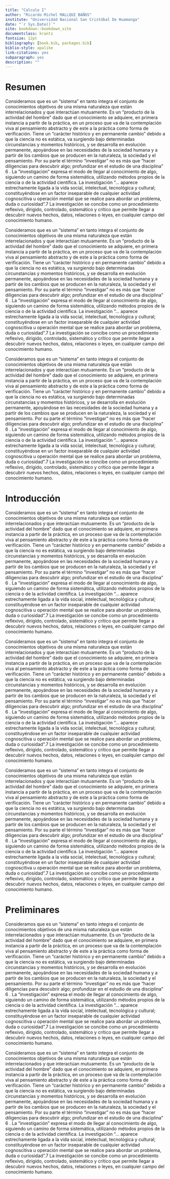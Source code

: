 ```yaml
--- 
title: "Calculo I"
author: "Ricardo Michel MALLQUI BAÑOS"
institute: "Universidad Nacional San Cristóbal De Huamanga"
date: "`r Sys.Date()`"
site: bookdown::bookdown_site
documentclass: krantz
fontsize: 12pt
bibliography: [book.bib, packages.bib]
biblio-style: apalike
link-citations: yes
subparagraph: yes
description: ""
---
```

\newcommand{\N}{\mathbb{N}}
\newcommand{\R}{\mathbb{R}}
\newcommand{\CC}{\mathbb{C}}
\newcommand{\I}{\mathbb{I}}
\newcommand{\f}{\mathbb{f}}
\newcommand{\X}{\mathbb{X}}
\newcommand{\D}{\mathbb{D}}
\newcommand{\Z}{\mathbb{Z}}
\newcommand{\Q}{\mathbb{Q}}
\newcommand{\norm}[1]{\left\Vert#1\right\Vert}
\newcommand{\abs}[1]{\left\vert#1\right\vert}
\newcommand{\set}[1]{\left\{#1\right\}}
\newcommand{\seq}[1]{\left<#1\right>}
\newcommand{\co}[1]{\left[#1\right]}
\newcommand{\cc}[1]{\left(#1\right)}
\newcommand{\J}{\mathcal{J}}
\newcommand{\K}{\mathcal{K}}
\newcommand{\M}{\mathcal{M}}
\newcommand{\F}{\mathcal{F}}

# Resumen {-}
Consideramos que es un “sistema” en tanto integra el conjunto de
conocimientos
 objetivos
 de
 una
 misma
 naturaleza
 que
 están
interrelacionados y que interactúan mutuamente.
Es un “producto de la actividad del hombre” dado que el conocimiento
se adquiere, en primera instancia a partir de la práctica, en un proceso que
va de la contemplación viva al pensamiento abstracto y de este a la práctica
como forma de verificación.
Tiene un “carácter histórico y en permanente cambio” debido a que la
ciencia no es estática, va surgiendo bajo determinadas circunstancias y
momentos históricos, y se desarrolla en evolución permanente, apoyándose
en las necesidades de la sociedad humana y a partir de los cambios que se
producen en la naturaleza, la sociedad y el pensamiento.
Por su parte el término “investigar” no es más que “hacer diligencias para
descubrir algo; profundizar en el estudio de una disciplina” 6
.
La “investigación”
 expresa el modo de llegar al conocimiento de algo,
siguiendo un camino de forma sistemática, utilizando métodos propios de la
ciencia o de la actividad científica. La investigación “... aparece estrechamente
ligada a la vida social, intelectual, tecnológica y cultural; constituyéndose en un
factor inseparable de cualquier actividad cognoscitiva u operación mental que se
realice para abordar un problema, duda o curiosidad”.7
La investigación se concibe como un procedimiento reflexivo, dirigido,
controlado, sistemático y crítico que permite llegar a descubrir nuevos
hechos, datos, relaciones o leyes, en cualquier campo del conocimiento
humano.

Consideramos que es un “sistema” en tanto integra el conjunto de
conocimientos
 objetivos
 de
 una
 misma
 naturaleza
 que
 están
interrelacionados y que interactúan mutuamente.
Es un “producto de la actividad del hombre” dado que el conocimiento
se adquiere, en primera instancia a partir de la práctica, en un proceso que
va de la contemplación viva al pensamiento abstracto y de este a la práctica
como forma de verificación.
Tiene un “carácter histórico y en permanente cambio” debido a que la
ciencia no es estática, va surgiendo bajo determinadas circunstancias y
momentos históricos, y se desarrolla en evolución permanente, apoyándose
en las necesidades de la sociedad humana y a partir de los cambios que se
producen en la naturaleza, la sociedad y el pensamiento.
Por su parte el término “investigar” no es más que “hacer diligencias para
descubrir algo; profundizar en el estudio de una disciplina” 6
.
La “investigación”
 expresa el modo de llegar al conocimiento de algo,
siguiendo un camino de forma sistemática, utilizando métodos propios de la
ciencia o de la actividad científica. La investigación “... aparece estrechamente
ligada a la vida social, intelectual, tecnológica y cultural; constituyéndose en un
factor inseparable de cualquier actividad cognoscitiva u operación mental que se
realice para abordar un problema, duda o curiosidad”.7
La investigación se concibe como un procedimiento reflexivo, dirigido,
controlado, sistemático y crítico que permite llegar a descubrir nuevos
hechos, datos, relaciones o leyes, en cualquier campo del conocimiento
humano.

Consideramos que es un “sistema” en tanto integra el conjunto de
conocimientos
 objetivos
 de
 una
 misma
 naturaleza
 que
 están
interrelacionados y que interactúan mutuamente.
Es un “producto de la actividad del hombre” dado que el conocimiento
se adquiere, en primera instancia a partir de la práctica, en un proceso que
va de la contemplación viva al pensamiento abstracto y de este a la práctica
como forma de verificación.
Tiene un “carácter histórico y en permanente cambio” debido a que la
ciencia no es estática, va surgiendo bajo determinadas circunstancias y
momentos históricos, y se desarrolla en evolución permanente, apoyándose
en las necesidades de la sociedad humana y a partir de los cambios que se
producen en la naturaleza, la sociedad y el pensamiento.
Por su parte el término “investigar” no es más que “hacer diligencias para
descubrir algo; profundizar en el estudio de una disciplina” 6
.
La “investigación”
 expresa el modo de llegar al conocimiento de algo,
siguiendo un camino de forma sistemática, utilizando métodos propios de la
ciencia o de la actividad científica. La investigación “... aparece estrechamente
ligada a la vida social, intelectual, tecnológica y cultural; constituyéndose en un
factor inseparable de cualquier actividad cognoscitiva u operación mental que se
realice para abordar un problema, duda o curiosidad”.7
La investigación se concibe como un procedimiento reflexivo, dirigido,
controlado, sistemático y crítico que permite llegar a descubrir nuevos
hechos, datos, relaciones o leyes, en cualquier campo del conocimiento
humano.

# Introducción{-}
Consideramos que es un “sistema” en tanto integra el conjunto de
conocimientos
 objetivos
 de
 una
 misma
 naturaleza
 que
 están
interrelacionados y que interactúan mutuamente.
Es un “producto de la actividad del hombre” dado que el conocimiento
se adquiere, en primera instancia a partir de la práctica, en un proceso que
va de la contemplación viva al pensamiento abstracto y de este a la práctica
como forma de verificación.
Tiene un “carácter histórico y en permanente cambio” debido a que la
ciencia no es estática, va surgiendo bajo determinadas circunstancias y
momentos históricos, y se desarrolla en evolución permanente, apoyándose
en las necesidades de la sociedad humana y a partir de los cambios que se
producen en la naturaleza, la sociedad y el pensamiento.
Por su parte el término “investigar” no es más que “hacer diligencias para
descubrir algo; profundizar en el estudio de una disciplina” 6
.
La “investigación”
 expresa el modo de llegar al conocimiento de algo,
siguiendo un camino de forma sistemática, utilizando métodos propios de la
ciencia o de la actividad científica. La investigación “... aparece estrechamente
ligada a la vida social, intelectual, tecnológica y cultural; constituyéndose en un
factor inseparable de cualquier actividad cognoscitiva u operación mental que se
realice para abordar un problema, duda o curiosidad”.7
La investigación se concibe como un procedimiento reflexivo, dirigido,
controlado, sistemático y crítico que permite llegar a descubrir nuevos
hechos, datos, relaciones o leyes, en cualquier campo del conocimiento
humano.

Consideramos que es un “sistema” en tanto integra el conjunto de
conocimientos
 objetivos
 de
 una
 misma
 naturaleza
 que
 están
interrelacionados y que interactúan mutuamente.
Es un “producto de la actividad del hombre” dado que el conocimiento
se adquiere, en primera instancia a partir de la práctica, en un proceso que
va de la contemplación viva al pensamiento abstracto y de este a la práctica
como forma de verificación.
Tiene un “carácter histórico y en permanente cambio” debido a que la
ciencia no es estática, va surgiendo bajo determinadas circunstancias y
momentos históricos, y se desarrolla en evolución permanente, apoyándose
en las necesidades de la sociedad humana y a partir de los cambios que se
producen en la naturaleza, la sociedad y el pensamiento.
Por su parte el término “investigar” no es más que “hacer diligencias para
descubrir algo; profundizar en el estudio de una disciplina” 6
.
La “investigación”
 expresa el modo de llegar al conocimiento de algo,
siguiendo un camino de forma sistemática, utilizando métodos propios de la
ciencia o de la actividad científica. La investigación “... aparece estrechamente
ligada a la vida social, intelectual, tecnológica y cultural; constituyéndose en un
factor inseparable de cualquier actividad cognoscitiva u operación mental que se
realice para abordar un problema, duda o curiosidad”.7
La investigación se concibe como un procedimiento reflexivo, dirigido,
controlado, sistemático y crítico que permite llegar a descubrir nuevos
hechos, datos, relaciones o leyes, en cualquier campo del conocimiento
humano.

Consideramos que es un “sistema” en tanto integra el conjunto de
conocimientos
 objetivos
 de
 una
 misma
 naturaleza
 que
 están
interrelacionados y que interactúan mutuamente.
Es un “producto de la actividad del hombre” dado que el conocimiento
se adquiere, en primera instancia a partir de la práctica, en un proceso que
va de la contemplación viva al pensamiento abstracto y de este a la práctica
como forma de verificación.
Tiene un “carácter histórico y en permanente cambio” debido a que la
ciencia no es estática, va surgiendo bajo determinadas circunstancias y
momentos históricos, y se desarrolla en evolución permanente, apoyándose
en las necesidades de la sociedad humana y a partir de los cambios que se
producen en la naturaleza, la sociedad y el pensamiento.
Por su parte el término “investigar” no es más que “hacer diligencias para
descubrir algo; profundizar en el estudio de una disciplina” 6
.
La “investigación”
 expresa el modo de llegar al conocimiento de algo,
siguiendo un camino de forma sistemática, utilizando métodos propios de la
ciencia o de la actividad científica. La investigación “... aparece estrechamente
ligada a la vida social, intelectual, tecnológica y cultural; constituyéndose en un
factor inseparable de cualquier actividad cognoscitiva u operación mental que se
realice para abordar un problema, duda o curiosidad”.7
La investigación se concibe como un procedimiento reflexivo, dirigido,
controlado, sistemático y crítico que permite llegar a descubrir nuevos
hechos, datos, relaciones o leyes, en cualquier campo del conocimiento
humano.

# Preliminares{-}
Consideramos que es un “sistema” en tanto integra el conjunto de
conocimientos
 objetivos
 de
 una
 misma
 naturaleza
 que
 están
interrelacionados y que interactúan mutuamente.
Es un “producto de la actividad del hombre” dado que el conocimiento
se adquiere, en primera instancia a partir de la práctica, en un proceso que
va de la contemplación viva al pensamiento abstracto y de este a la práctica
como forma de verificación.
Tiene un “carácter histórico y en permanente cambio” debido a que la
ciencia no es estática, va surgiendo bajo determinadas circunstancias y
momentos históricos, y se desarrolla en evolución permanente, apoyándose
en las necesidades de la sociedad humana y a partir de los cambios que se
producen en la naturaleza, la sociedad y el pensamiento.
Por su parte el término “investigar” no es más que “hacer diligencias para
descubrir algo; profundizar en el estudio de una disciplina” 6
.
La “investigación”
 expresa el modo de llegar al conocimiento de algo,
siguiendo un camino de forma sistemática, utilizando métodos propios de la
ciencia o de la actividad científica. La investigación “... aparece estrechamente
ligada a la vida social, intelectual, tecnológica y cultural; constituyéndose en un
factor inseparable de cualquier actividad cognoscitiva u operación mental que se
realice para abordar un problema, duda o curiosidad”.7
La investigación se concibe como un procedimiento reflexivo, dirigido,
controlado, sistemático y crítico que permite llegar a descubrir nuevos
hechos, datos, relaciones o leyes, en cualquier campo del conocimiento
humano.

Consideramos que es un “sistema” en tanto integra el conjunto de
conocimientos
 objetivos
 de
 una
 misma
 naturaleza
 que
 están
interrelacionados y que interactúan mutuamente.
Es un “producto de la actividad del hombre” dado que el conocimiento
se adquiere, en primera instancia a partir de la práctica, en un proceso que
va de la contemplación viva al pensamiento abstracto y de este a la práctica
como forma de verificación.
Tiene un “carácter histórico y en permanente cambio” debido a que la
ciencia no es estática, va surgiendo bajo determinadas circunstancias y
momentos históricos, y se desarrolla en evolución permanente, apoyándose
en las necesidades de la sociedad humana y a partir de los cambios que se
producen en la naturaleza, la sociedad y el pensamiento.
Por su parte el término “investigar” no es más que “hacer diligencias para
descubrir algo; profundizar en el estudio de una disciplina” 6
.
La “investigación”
 expresa el modo de llegar al conocimiento de algo,
siguiendo un camino de forma sistemática, utilizando métodos propios de la
ciencia o de la actividad científica. La investigación “... aparece estrechamente
ligada a la vida social, intelectual, tecnológica y cultural; constituyéndose en un
factor inseparable de cualquier actividad cognoscitiva u operación mental que se
realice para abordar un problema, duda o curiosidad”.7
La investigación se concibe como un procedimiento reflexivo, dirigido,
controlado, sistemático y crítico que permite llegar a descubrir nuevos
hechos, datos, relaciones o leyes, en cualquier campo del conocimiento
humano.
